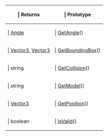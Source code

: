 {{Lua/Table_Prefix}}
{| {{Lua/Table_Header}}
!{{Lua/Column_Style/Returns_List}} | Returns
!{{Lua/Column_Style/Prototype_List}} | Prototype
|-
|{{Lua/Cell_Style/Returns_List}} | [[Lua/Shared/Angle|Angle]]
|{{Lua/Cell_Style/Prototype_List}} | [[Lua/Client/BaseStaticObject/Functions/GetAngle|GetAngle]]()
|-
|{{Lua/Cell_Style/Returns_List}} | [[Lua/Shared/Vector3|Vector3]], [[Lua/Shared/Vector3|Vector3]]
|{{Lua/Cell_Style/Prototype_List}} | [[Lua/Client/BaseStaticObject/Functions/GetBoundingBox|GetBoundingBox]]()
|-
|{{Lua/Cell_Style/Returns_List}} | string
|{{Lua/Cell_Style/Prototype_List}} | [[Lua/Client/BaseStaticObject/Functions/GetCollision|GetCollision]]()
|-
|{{Lua/Cell_Style/Returns_List}} | string
|{{Lua/Cell_Style/Prototype_List}} | [[Lua/Client/BaseStaticObject/Functions/GetModel|GetModel]]()
|-
|{{Lua/Cell_Style/Returns_List}} | [[Lua/Shared/Vector3|Vector3]]
|{{Lua/Cell_Style/Prototype_List}} | [[Lua/Client/BaseStaticObject/Functions/GetPosition|GetPosition]]()
|-
|{{Lua/Cell_Style/Returns_List}} | boolean
|{{Lua/Cell_Style/Prototype_List}} | [[Lua/Client/BaseStaticObject/Functions/IsValid|IsValid]]()
|} {{Lua/Table_Suffix}}